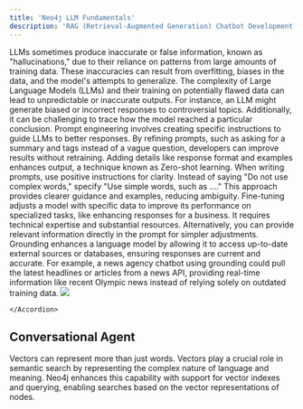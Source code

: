 ```yaml
---
title: 'Neo4j LLM Fundamentals'
description: 'RAG (Retrieval-Augmented Generation) Chatbot Development'
---
```


<AccordionGroup>
<Accordion title="Avoiding Hallucination" icon="alien-8bit">
<Warning>LLMs sometimes produce inaccurate or false information, known as "hallucinations," due to their reliance on patterns from large amounts of training data. These inaccuracies can result from overfitting, biases in the data, and the model's attempts to generalize.</Warning>
 <Warning>The complexity of Large Language Models (LLMs) and their training on potentially flawed data can lead to unpredictable or inaccurate outputs. For instance, an LLM might generate biased or incorrect responses to controversial topics. Additionally, it can be challenging to trace how the model reached a particular conclusion.</Warning>
 </Accordion>
 <Accordion title="Prompt Engineering" icon="alien-8bit">
 <Warning>Prompt engineering involves creating specific instructions to guide LLMs to better responses. By refining prompts, such as asking for a summary and tags instead of a vague question, developers can improve results without retraining. Adding details like response format and examples enhances output, a technique known as Zero-shot learning.</Warning>
 <Warning>When writing prompts, use positive instructions for clarity. Instead of saying "Do not use complex words," specify "Use simple words, such as …​." This approach provides clearer guidance and examples, reducing ambiguity.</Warning>
  </Accordion>
  <Accordion title="Fine-Tuning" icon="alien-8bit">
  <Warning>Fine-tuning adjusts a model with specific data to improve its performance on specialized tasks, like enhancing responses for a business. It requires technical expertise and substantial resources. Alternatively, you can provide relevant information directly in the prompt for simpler adjustments.</Warning>
  </Accordion>
  <Accordion title="Grounding" icon="alien-8bit">
  <Warning>Grounding enhances a language model by allowing it to access up-to-date external sources or databases, ensuring responses are current and accurate. For example, a news agency chatbot using grounding could pull the latest headlines or articles from a news API, providing real-time information like recent Olympic news instead of relying solely on outdated training data.</Warning>
  <Frame caption="Articles from a news API, providing real-time information like recent Olympic news">
  <img src="/images/llm-news-agency.png" />
</Frame>

    </Accordion>
</AccordionGroup>



## Conversational Agent
<Steps>
  <Step title="Creating Vector Embeddings">
    Vectors can represent more than just words. Vectors play a crucial role in semantic search by representing the complex nature of language and meaning. Neo4j enhances this capability with support for vector indexes and querying, enabling searches based on the vector representations of nodes.
  </Step>

</Steps>